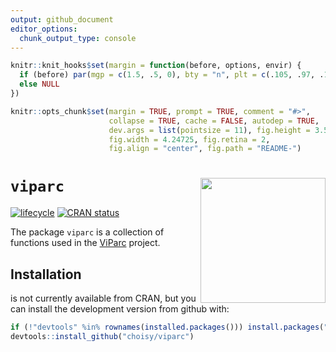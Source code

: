 ```yaml
---
output: github_document
editor_options: 
  chunk_output_type: console
---
```


<!-- README.md is generated from README.Rmd. Please edit that file -->

```r
knitr::knit_hooks$set(margin = function(before, options, envir) {
  if (before) par(mgp = c(1.5, .5, 0), bty = "n", plt = c(.105, .97, .13, .97))
  else NULL
})

knitr::opts_chunk$set(margin = TRUE, prompt = TRUE, comment = "#>",
                      collapse = TRUE, cache = FALSE, autodep = TRUE,
                      dev.args = list(pointsize = 11), fig.height = 3.5,
                      fig.width = 4.24725, fig.retina = 2,
                      fig.align = "center", fig.path = "README-")
```

# `viparc` <img src="man/figures/logo.png" align="right" width=200/>

[![lifecycle](https://img.shields.io/badge/lifecycle-experimental-orange.svg)](https://www.tidyverse.org/lifecycle/#experimental)
[![CRAN status](https://www.r-pkg.org/badges/version/viparc)](https://cran.r-project.org/package=viparc)

The package `viparc` is a collection of functions used in the
[ViParc](http://viparc.org) project.

## Installation

\code{pkgdown} is not currently available from CRAN, but you can install the
development version from github with:

```r
if (!"devtools" %in% rownames(installed.packages())) install.packages("devtools")
devtools::install_github("choisy/viparc")
```

